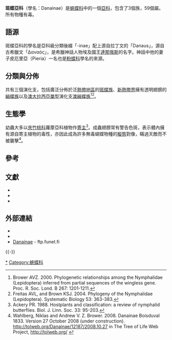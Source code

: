 {{NoteTA
|G1=Butterfly
}}
{{Automatic Taxobox
| name = 斑蝶亞科
| fossil_range = {{fossilrange|97|0|earliest=97}}<small>從[[白堊紀|白堊紀]]至今<ref>Wahlberg, N., Leneveu, J., Kodandaramaiah, U., Peña, C., Nylin, S., Freitas, A. V., & Brower, A. V. (2009). Nymphalid butterflies diversify following near demise at the Cretaceous/Tertiary boundary. Proceedings of the Royal Society of London B: Biological Sciences, 276(1677), 4295-4302. {{en}}</ref></small>
| image = Monarch - Danaus plexippus, Meadowood Farm SRMA, Mason Neck, Virginia - 21290833050.jpg
| image_width = 300px
| image_caption =君主斑蝶<br />''Danaus plexippus''
| taxon = Danainae
| diversity = 次級分類列表
| diversity_link = 蛺蝶科分類列表#斑蝶亞科
| subdivision_ranks = 族
| subdivision = 
* [[斑蝶族|斑蝶族]] Danaini
* [[綃蝶族|綃蝶族]] Ithomiini
* [[澳綃蝶屬|澳綃蝶族]] Tellervini
}}

'''斑蝶亞科'''（學名：Danainae）是[[蛺蝶科|蛺蝶科]]中的一個[[亞科|亞科]]，包含了3個族，59個屬。所有物種有毒。

== 語源 ==
斑蝶亞科的學名是亞科級分類後綴「-inae」配上源自拉丁文的「Danaus」，源自古希臘文「Δαναός」，是希臘神話人物埃及國王[[達那俄斯|達那俄斯]]的名字。神話中他的妻子皮厄里亞（Pieria）一名也是[[粉蝶科|粉蝶科]]學名的來源。

== 分類與分佈 ==
共有三個演化支，包括廣泛分佈於泛[[熱帶地區|熱帶地區]]的[[斑蝶族|斑蝶族]]、[[新熱帶界|新熱帶界]]擁有透明翅膀的[[綃蝶族|綃蝶族]]以及[[澳大拉西亞|澳大拉西亞]][[單型|單型]]演化支[[澳綃蝶屬|澳綃蝶族]]<ref>Brower AVZ. 2000. Phylogenetic relationships among the Nymphalidae (Lepidoptera) inferred from partial sequences of the wingless gene. Proc. R. Soc. Lond. B 267: 1201-1211.</ref><ref>Freitas AVL, and Brown KSJ. 2004. Phylogeny of the Nymphalidae (Lepidoptera). Systematic Biology 53: 363-383.</ref>。

{{clade
|label1='''斑蝶亞科'''
|1={{clade
|1=[[斑蝶族|斑蝶族]] Danaini
|2={{clade
|1=[[綃蝶族|綃蝶族]] Ithomiini
|2=[[澳綃蝶屬|澳綃蝶族]] Tellervini}}}}}}

== 生態學 ==
幼蟲大多以[[夾竹桃科|夾竹桃科]]蘿藦亞科植物作[[寄主|寄主]]<ref>Ackery PR. 1988. Hostplants and classification: a review of nymphalid butterflies. Biol. J. Linn. Soc. 33: 95-203.</ref>。成蟲翅膀常有警告色斑，表示體內擁有源自寄主植物的毒性，亦因此成為許多無毒蝴蝶物種的[[擬態|擬態]]對像，瞞過天敵而不被襲擊<ref>Wahlberg, Niklas and Andrew V. Z. Brower. 2008. Danainae Boisduval 1833. Version 27 October 2008 (under construction). http://tolweb.org/Danainae/12187/2008.10.27 {{Wayback|url=http://tolweb.org/Danainae/12187/2008.10.27 |date=20200319165802 }} in The Tree of Life Web Project, http://tolweb.org/ {{Wayback|url=http://tolweb.org/ |date=20110515100516 }} {{en}}</ref>。

== 參考 ==
{{reflist|}}

== 文獻 ==
* {{Citebook|author=徐堉峰|title=《臺灣蝴蝶圖鑑．下【蛺蝶】》|location=台灣|publisher=晨星出版有限公司|date=2013年3月10日|ISBN=9789861776682|language=zh-hant}}
* {{Citebook|author=呂至堅、陳建仁|title=《蝴蝶生活史圖鑑》|location=台灣|publisher=晨星出版有限公司|date=2014年3月23日|ISBN=9789861777849|language=zh-hant}}
* {{Citebook|author=寿建新周尧李宇飞|title=世界蝴蝶分類名錄|location=中國|publisher=陝西科學技術出版社|date=2006-04-01|ISBN=9787536936768|language=zh-hans}}

== 外部連結 ==
* {{Commonscat-inline|Danainae}}
* {{Wikispecies-inline|Danainae}}
* [http://ftp.funet.fi/pub/sci/bio/life/insecta/lepidoptera/ditrysia/papilionoidea/nymphalidae/danainae/ Danainae] {{Wayback|url=http://ftp.funet.fi/pub/sci/bio/life/insecta/lepidoptera/ditrysia/papilionoidea/nymphalidae/danainae/ |date=20200925104808 }} - ftp.funet.fi
{{Taxonbar|from=Q427688}}
{{-}}
{{蝴蝶分類}}
{{斑蝶亞科|state=expanded}}

[[Category:斑蝶亞科|*]]
[[Category:蛺蝶科|Category:蛺蝶科]]